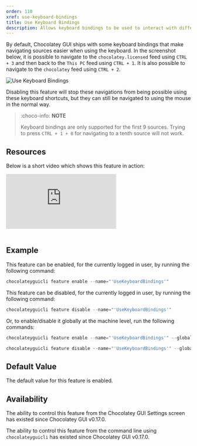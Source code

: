 ```yaml
---
order: 110
xref: use-keyboard-bindings
title: Use Keyboard Bindings
description: Allows keyboard bindings to be used to interact with different areas of the Chocolatey GUI User Interface
---
```


By default, Chocolatey GUI ships with some keyboard bindings that make navigating sources easier when using the
keyboard.  In the screenshot below, it is possible to navigate to the `chocolatey.licensed` feed using `CTRL + 3` and
then back to the `This PC` feed using `CTRL + 1`.  It is also possible to navigate to the `chocolatey` feed using
`CTRL + 2`.

![Use Keyboard Bindings](/images/chocolatey-gui/feature_use_keyboard_bindings.png "Use Keyboard Bindings")

Disabling this feature will stop these navigations from being possible using these keyboard shortcuts, but they can
still be navigated to using the mouse in the normal way.

> :choco-info: **NOTE**
>
>Keyboard bindings are only supported for the first 9 sources.  Trying to press `CTRL + 1 + 0` for navigating to a tenth source will not work.

## Resources

Below is a short video which shows this feature in action:

<p>
<div class="ratio ratio-16x9">
    <iframe src="https://www.youtube.com/embed/wHVekiX4fS0?list=PL84yg23i9GBjAMY0OfHfn-MH4rviaccuc" frameborder="0" allow="autoplay; encrypted-media" allowfullscreen>
    </iframe>
</div>
<br />
</p>

## Example

This feature can be enabled, for the currently logged in user, by running the following command:

```powershell
chocolateyguicli feature enable --name="'UseKeyboardBindings'"
```

This feature can be disabled, for the currently logged in user, by running the following command:

```powershell
chocolateyguicli feature disable --name="'UseKeyboardBindings'"
```

Or, to enable/disable it globally at the machine level, run the following commands:

```powershell
chocolateyguicli feature enable --name="'UseKeyboardBindings'" --global

chocolateyguicli feature disable --name="'UseKeyboardBindings'" --global
```

## Default Value

The default value for this feature is enabled.

## Availability

The ability to control this feature from the Chocolatey GUI Settings screen has existed since Chocolatey GUI v0.17.0.

The ability to control this feature from the command line using `chocolateyguicli` has existed since Chocolatey GUI
v0.17.0.
